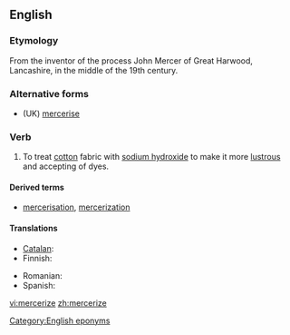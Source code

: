 ==English==
{{wikipedia|Mercerised cotton}}

===Etymology===
From the inventor of the process John Mercer of Great Harwood, Lancashire, in the middle of the 19th century.

===Alternative forms===
* (UK) [[mercerise]]

===Verb===
{{en-verb|mercerizes|mercerizing|mercerized|mercerized}}

# To treat [[cotton]] fabric with [[sodium hydroxide]] to make it more [[lustrous]] and accepting of dyes.

====Derived terms====
* [[mercerisation]], [[mercerization]]

====Translations====
{{trans-top|to treat cotton with NaOH}}
* [[Catalan]]: {{t+|ca|merceritzar}}
* Finnish: {{t-|fi|merseroida}}
{{trans-mid}}
* Romanian: {{t+|ro|merceriza}}
* Spanish: {{t-|es|mercerizar}}
{{trans-bottom}}

[[Category:English eponyms]]

[[vi:mercerize]]
[[zh:mercerize]]